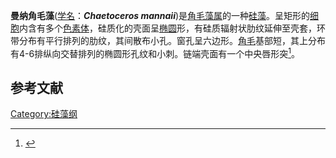 {{Speciesbox
| status = 
| status_system = 
| status_ref = 
| image = Journal.pone.0168887.g011.tif
| image_width = 
| genus = Chaetoceros
| species = mannaii
| authority = Boonprakob,Yang Li, Moestrup & Lundholm
| synonyms = 
}}
'''曼纳角毛藻'''([[学名|学名]]：'''''Chaetoceros mannaii''''')是[[角毛藻属|角毛藻属]]的一种[[硅藻|硅藻]]。呈矩形的[[细胞|细胞]]内含有多个[[色素体|色素体]]，硅质化的壳面呈[[椭圆|椭圆]]形，有硅质辐射状肋纹延伸至壳套，环带分布有平行排列的肋纹，其间散布小孔。窗孔呈六边形。[[角毛|角毛]]基部短，其上分布有4-6排纵向交替排列的椭圆形孔纹和小刺。链端壳面有一个中央唇形突<ref>{{cite journal |last1=Zuoyi |first1=Chen |last2=Xiaojing |first2=Xu |last3=Suying |first3=Zhu |last4=Mengyi |first4=Zhai |last5=Yang |first5=Li |title=Species diversity and geographical distribution of the Chaetoceros lorenzianus complex along the coast of China |journal=Biodiversity Science |date=2019 |volume=27 |issue=2 |pages=149–158 |doi=10.17520/biods.2018261}}</ref>。


==参考文献==
{{reflist}}

{{Taxonbar|from=Q67882281}}
[[Category:硅藻纲|Category:硅藻纲]]